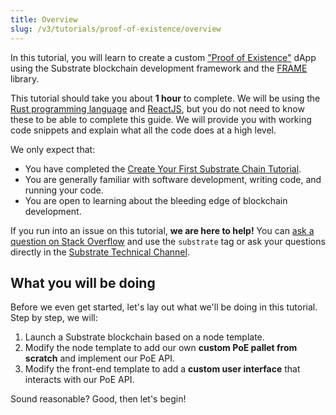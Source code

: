 ```yaml
---
title: Overview
slug: /v3/tutorials/proof-of-existence/overview
---
```


In this tutorial, you will learn to create a custom
["Proof of Existence"](https://en.wikipedia.org/wiki/Proof_of_Existence) dApp using the Substrate
blockchain development framework and the [FRAME](../../knowledgebase/runtime/frame) library.


This tutorial should take you about **1 hour** to complete. We will be using the
[Rust programming language](https://www.rust-lang.org/) and [ReactJS](https://reactjs.org/), but you
do not need to know these to be able to complete this guide. We will provide you with working code
snippets and explain what all the code does at a high level.

We only expect that:

- You have completed the
  [Create Your First Substrate Chain Tutorial](../../tutorials/create-your-first-substrate-chain).
- You are generally familiar with software development, writing code, and running your code.
- You are open to learning about the bleeding edge of blockchain development.

If you run into an issue on this tutorial, **we are here to help!** You can
[ask a question on Stack Overflow](https://stackoverflow.com/questions/tagged/substrate) and use the
`substrate` tag or ask your questions directly in the [Substrate Technical Channel](https://matrix.to/#/#substrate-technical:matrix.org).

## What you will be doing

Before we even get started, let's lay out what we'll be doing in this tutorial. Step by step, we will:

1. Launch a Substrate blockchain based on a node template.
2. Modify the node template to add our own **custom PoE pallet from scratch** and implement our PoE API.
3. Modify the front-end template to add a **custom user interface** that interacts with our PoE API.

Sound reasonable? Good, then let's begin!
